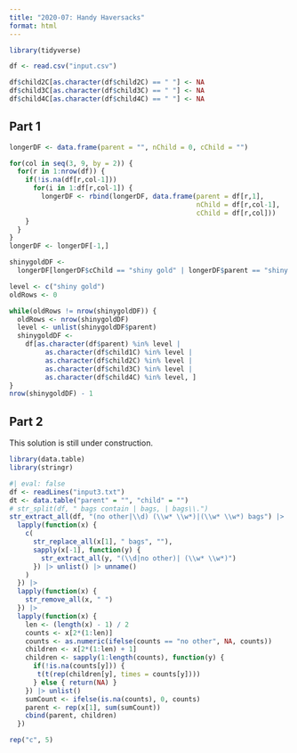 ```yaml
---
title: "2020-07: Handy Haversacks"
format: html
---
```


```r
library(tidyverse)

df <- read.csv("input.csv")

df$child2C[as.character(df$child2C) == " "] <- NA
df$child3C[as.character(df$child3C) == " "] <- NA
df$child4C[as.character(df$child4C) == " "] <- NA
```

## Part 1

```r
longerDF <- data.frame(parent = "", nChild = 0, cChild = "")

for(col in seq(3, 9, by = 2)) {
  for(r in 1:nrow(df)) {
    if(!is.na(df[r,col-1]))
      for(i in 1:df[r,col-1]) {
        longerDF <- rbind(longerDF, data.frame(parent = df[r,1], 
                                               nChild = df[r,col-1], 
                                               cChild = df[r,col]))
    }
  }
}
longerDF <- longerDF[-1,]
```

```r
shinygoldDF <- 
  longerDF[longerDF$cChild == "shiny gold" | longerDF$parent == "shiny gold",]
```

```r
level <- c("shiny gold")
oldRows <- 0

while(oldRows != nrow(shinygoldDF)) {
  oldRows <- nrow(shinygoldDF)
  level <- unlist(shinygoldDF$parent)
  shinygoldDF <-
    df[as.character(df$parent) %in% level |
         as.character(df$child1C) %in% level |
         as.character(df$child2C) %in% level |
         as.character(df$child3C) %in% level |
         as.character(df$child4C) %in% level, ]
}
nrow(shinygoldDF) - 1
```

## Part 2

::: {.callout-caution}

This solution is still under construction.

:::

```r
library(data.table)
library(stringr)
```


```r
#| eval: false
df <- readLines("input3.txt")
dt <- data.table("parent" = "", "child" = "")
# str_split(df, " bags contain | bags, | bags\\.")
str_extract_all(df, "(no other|\\d) (\\w* \\w*)|(\\w* \\w*) bags") |>
  lapply(function(x) {
    c(
      str_replace_all(x[1], " bags", ""),
      sapply(x[-1], function(y) {
        str_extract_all(y, "(\\d|no other)| (\\w* \\w*)")
      }) |> unlist() |> unname()
    )
  }) |>
  lapply(function(x) {
    str_remove_all(x, " ")
  }) |>
  lapply(function(x) {
    len <- (length(x) - 1) / 2
    counts <- x[2*(1:len)]
    counts <- as.numeric(ifelse(counts == "no other", NA, counts))
    children <- x[2*(1:len) + 1]
    children <- sapply(1:length(counts), function(y) {
      if(!is.na(counts[y])) {
       t(t(rep(children[y], times = counts[y])))
      } else { return(NA) }
    }) |> unlist()
    sumCount <- ifelse(is.na(counts), 0, counts)
    parent <- rep(x[1], sum(sumCount))
    cbind(parent, children)
  })
```

```r
rep("c", 5)
```

